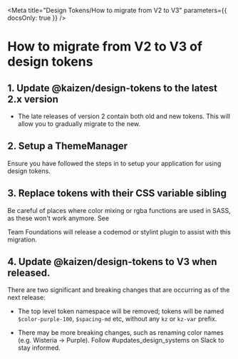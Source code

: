 
<Meta title="Design Tokens/How to migrate from V2 to V3" parameters={{ docsOnly: true }} />

# How to migrate from V2 to V3 of design tokens


## 1. Update @kaizen/design-tokens to the latest 2.x version

* The late releases of version 2 contain both old and new tokens. This will allow you to gradually migrate to the new.

## 2. Setup a ThemeManager

Ensure you have followed the steps in <LinkToStory storyModule={gettingStartedPage} /> to setup your application for using design tokens.

## 3. Replace tokens with their CSS variable sibling

<CodeBlock language="diff" code={cssVariableReplacementDiffExample} />

Be careful of places where color mixing or rgba functions are used in SASS, as these won't work anymore. See <LinkToStory storyModule={howToUseWithSass} />

Team Foundations will release a codemod or stylint plugin to assist with this migration.


## 4. Update @kaizen/design-tokens to V3 when released.

There are two significant and breaking changes that are occurring as of the next release:

* The top level token namespace will be removed; tokens will be named `$color-purple-100`, `$spacing-md` etc, without any `kz` or `kz-var` prefix.

* There may be more breaking changes, such as renaming color names (e.g. Wisteria -> Purple). Follow #updates_design_systems on Slack to stay informed.
